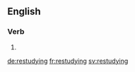 ==English==

===Verb===
{{head|en}}

# {{present participle of|restudy|lang=en}}

[[de:restudying]]
[[fr:restudying]]
[[sv:restudying]]